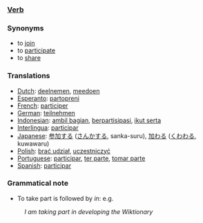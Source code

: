 ===[[Verb]]===

===Synonyms===
*to [[join]]
*to [[participate]]
*to [[share]]

===Translations===
*[[Dutch]]: [[deelnemen]], [[meedoen]]
*[[Esperanto]]: [[partopreni]]
*[[French]]: [[participer]]
*[[German]]: [[teilnehmen]]
*[[Indonesian]]: [[ambil bagian]], [[partisipasi|berpartisipasi]], [[ikut serta]]
*[[Interlingua]]: [[participar]]
*[[Japanese]]: [[参加]]する ([[さんか]]する, sanka-suru), [[加わる]] ([[くわわる]], kuwawaru)
*[[Polish]]: [[brać udział]], [[uczestniczyć]]
*[[Portuguese]]: [[participar]], [[ter parte]], [[tomar parte]]
*[[Spanish]]: [[participar]]

===Grammatical note===

*To take part is followed by ''in'': e.g.
:''I am taking part in developing the Wiktionary''